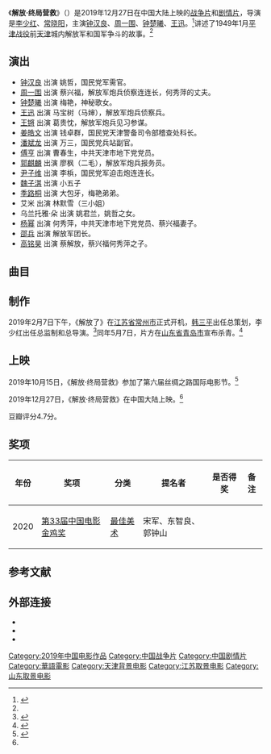 {{电影信息框
| 片名     = 解放·终局营救
| 电影原名 = ''{{lang|en|Liberation}}''
| 图像     = Liberation poster.jpg
| 图像说明 = 海报
| 导演     = [[李少红|李少红]]、常晓阳
| 监制     = 李少红
| 制片     = 沈羽倩
| 编剧     = 史建全、李萌
| 原著     = 
| 主演     = 钟汉良<br>周一围<br>钟楚曦<br>王迅
| 配乐     = 
| 摄影     = 
| 剪辑     = 
| 制片商   = 凤凰传奇影业有限公司<br>英皇影业有限公司<br>万达影视传媒有限公司<br>上海阿里巴巴影业有限公司<br>西安电影制片厂有限公司<br>华夏电影发行有限责任公司
| 发行商   = 
| 上映日期 = {{Film date|2019|11|27|中国大陆}}
| 片长     = 103分钟
| 产地     = {{CHNML}}
| 语言     = 普通话
| 预算     = 
| 票房     = 
| 前集     = 
| 续集     = 
}}
《'''解放·终局营救'''》（{{lang-en|''Liberation''}}）是2019年12月27日在中国大陆上映的[[战争片|战争片]]和[[剧情片|剧情片]]，导演是[[李少红|李少红]]、[[常晓阳|常晓阳]]，主演[[钟汉良|钟汉良]]、[[周一围|周一围]]、[[钟楚曦|钟楚曦]]、[[王迅_(演员)|王迅]]。<ref name="celery">{{cite news |title=《解放·终局营救》曝特辑 周一围钟汉良遭坦克“碾压” |url=https://ent.ifeng.com/c/7rmBcBO5o12 |accessdate=2021-01-07 |work=凤凰网 |date=2019-11-21}}</ref>讲述了1949年1月[[平津战役|平津战役]]前[[天津市|天津]]城内解放军和国军争斗的故事。<ref name="celery"/>

==演出==
*[[钟汉良|钟汉良]] 出演 姚哲，国民党军需官。
*[[周一围|周一围]] 出演 蔡兴福，解放军炮兵侦察连连长，何秀萍的丈夫。
*[[钟楚曦|钟楚曦]] 出演 梅艳，神秘歌女。
*[[王迅_(演员)|王迅]] 出演 马宝树（马婶），解放军炮兵侦察兵。
*[[王锵|王锵]] 出演 葛贵忱，解放军炮兵见习参谋。
*[[姜皓文|姜皓文]] 出演 钱卓群，国民党天津警备司令部稽查处科长。
*[[潘斌龙|潘斌龙]] 出演 万三，国民党兵站副官。
*[[傅亨|傅亨]] 出演 曹春生，中共天津市地下党党员。
*[[郭麒麟|郭麒麟]] 出演 廖枫（二毛），解放军炮兵报务员。
*[[尹子维|尹子维]] 出演 李梹，国民党军迫击炮连连长。
*[[魏子淇|魏子淇]] 出演 小五子
*[[季路桐|季路桐]] 出演 大包牙，梅艳弟弟。
*艾米 出演 林默雪（三小姐）
*乌兰托雅·朵 出演 姚君兰，姚哲之女。
*[[杨幂|杨幂]] 出演 何秀萍，中共天津市地下党党员、蔡兴福妻子。
*[[邵兵|邵兵]] 出演 解放军团长。
*[[高铭昊|高铭昊]] 出演 蔡解放，蔡兴福何秀萍之子。

==曲目==
{{Track listing
| collapsed        = no
| total_length     = 
| all_writing      = 
| all_lyrics       = 
| all_music        = 
| arranger_credits = 
| extra_column     = 歌手
| title1           = 《解放了》
| note1            = 主题曲
| lyrics1          = 占逸君、窦鹏
| music1           = 窦鹏
| extra1           = 钟汉良、周一围、钟楚曦、刘惜君、周奇等
| length1          = 
}}

==制作==
2019年2月7日下午，《解放了》在[[江苏省|江苏省]][[常州市|常州市]]正式开机，[[韩三平|韩三平]]出任总策划，李少红出任总监制和总导演。<ref>{{cite news |title=韩三平、李少红联合打造献礼大片《解放了》 |url=http://ent.sina.com.cn/zz/2019-02-08/doc-ihqfskcp3684859.shtml |accessdate=2021-01-07 |work=新浪 |date=2019-02-08 |archive-date=2019-04-04 |archive-url=https://web.archive.org/web/20190404135721/http://ent.sina.com.cn/zz/2019-02-08/doc-ihqfskcp3684859.shtml |dead-url=no }}</ref>同年5月7日，片方在[[山东省|山东省]][[青岛市|青岛市]]宣布杀青。<ref>{{cite news |title=再现平津战役历史 国庆档战争巨制《解放了》正式杀青 |url=https://xw.qq.com/cmsid/20190508A0HJUD00 |accessdate=2021-01-07 |work=腾讯网 |date=2020-05-07}}</ref>

==上映==
2019年10月15日，《解放·终局营救》参加了第六届丝绸之路国际电影节。<ref>{{cite news |author1=杜嘉悦 |title=《解放·终局营救》亮相第六届丝绸之路国际电影节 |url=https://ent.163.com/19/1016/16/ERKF8H8B000380D0.html |accessdate=2021-01-07 |work=网易 |date=2019-10-16}}</ref>

2019年12月27日，《解放·终局营救》在中国大陆上映。<ref name="celery"/>

豆瓣评分4.7分。

==奖项==
{| class="wikitable"
|-
! 年份 !! 奖项 !! 分类 !! 提名者 !! 是否得奖 !! 备注
|-
| rowspan="1"| 2020 || [[第33届中国电影金鸡奖|第33届中国电影金鸡奖]] || [[金鸡奖最佳美术|最佳美术]] || 宋军、东智良、郭钟山 ||{{won}}||
|}

==参考文献==
{{reflist}}

==外部连接==
*{{douban|30454698}}
*{{Mtime|263059}}
*{{IMDB title|tt10074536}}

{{杨幂}}
{{DEFAULTSORT:Jie解放·终局营救}}
[[Category:2019年中国电影作品|Category:2019年中国电影作品]]
[[Category:中国战争片|Category:中国战争片]]
[[Category:中国剧情片|Category:中国剧情片]]
[[Category:華語電影|Category:華語電影]]
[[Category:天津背景电影|Category:天津背景电影]]
[[Category:江苏取景电影|Category:江苏取景电影]]
[[Category:山东取景电影|Category:山东取景电影]]